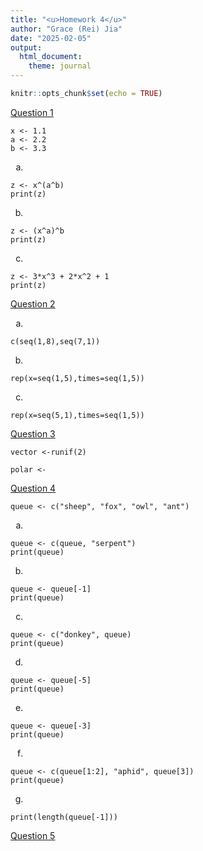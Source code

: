 ```yaml
---
title: "<u>Homework 4</u>"
author: "Grace (Rei) Jia"
date: "2025-02-05"
output: 
  html_document:
    theme: journal
---
```


```r
knitr::opts_chunk$set(echo = TRUE)
```

<u>Question 1</u>
```
x <- 1.1
a <- 2.2
b <- 3.3
```
a)
```
z <- x^(a^b)
print(z)
```

b)
```
z <- (x^a)^b
print(z)
```

c)
```
z <- 3*x^3 + 2*x^2 + 1
print(z)

```

<u>Question 2</u>

a)
```
c(seq(1,8),seq(7,1))
```

b)
```
rep(x=seq(1,5),times=seq(1,5))
```

c)
```
rep(x=seq(5,1),times=seq(1,5))
```

<u>Question 3</u>
```
vector <-runif(2)

polar <- 
```

<u>Question 4</u>
```
queue <- c("sheep", "fox", "owl", "ant")

```

a)
```
queue <- c(queue, "serpent")
print(queue)
```

b)
```
queue <- queue[-1]
print(queue)
```

c)
```
queue <- c("donkey", queue)
print(queue)
```

d)
```
queue <- queue[-5]
print(queue)
```

e)
```
queue <- queue[-3]
print(queue)
```

f)
```
queue <- c(queue[1:2], "aphid", queue[3])
print(queue)
```
g)
```
print(length(queue[-1]))
```

<u>Question 5</u>
```

```
